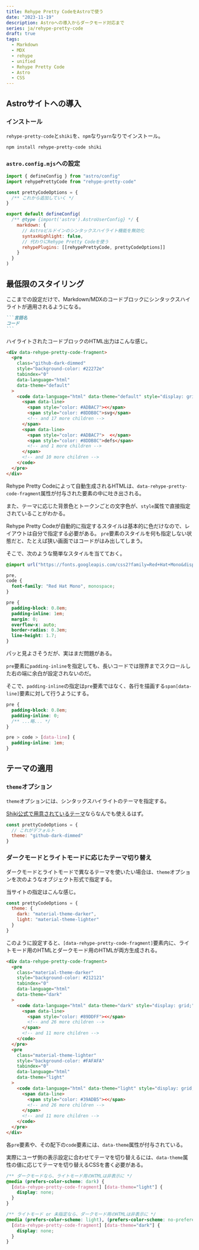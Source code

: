 ```yaml
---
title: Rehype Pretty CodeをAstroで使う
date: "2023-11-19"
description: Astroへの導入からダークモード対応まで
series: ja/rehype-pretty-code
draft: true
tags:
  - Markdown
  - MDX
  - rehype
  - unified
  - Rehype Pretty Code
  - Astro
  - CSS
---
```


## Astroサイトへの導入

### インストール

`rehype-pretty-code`と`shiki`を、`npm`なり`yarn`なりでインストール。

```bash
npm install rehype-pretty-code shiki
```

### `astro.config.mjs`への設定

```js
import { defineConfig } from "astro/config"
import rehypePrettyCode from "rehype-pretty-code"

const prettyCodeOptions = {
  /** これから追加していく */
}

export default defineConfig(
  /** @type {import('astro').AstroUserConfig} */ {
    markdown: {
      // Astroビルドインのシンタックスハイライト機能を無効化
      syntaxHighlight: false,
      // 代わりにRehype Pretty Codeを使う
      rehypePlugins: [[rehypePrettyCode, prettyCodeOptions]]
    }
  }
)
```

## 最低限のスタイリング

ここまでの設定だけで、Markdown/MDXのコードブロックにシンタックスハイライトが適用されるようになる。

````md title="md/MDXのコードブロックの記法"
```言語名
コード
```
````


<FigureBox src={img_defaultStyle} caption="SVGコードの表示例（言語名はhtmlに設定）" />

ハイライトされたコードブロックのHTML出力はこんな感じ。

```html {4,11-12,16-17} title="生成されたHTML"
<div data-rehype-pretty-code-fragment>
  <pre
    class="github-dark-dimmed"
    style="background-color: #22272e"
    tabindex="0"
    data-language="html"
    data-theme="default"
  >
    <code data-language="html" data-theme="default" style="display: grid;">
      <span data-line>
        <span style="color: #ADBAC7"><</span>
        <span style="color: #8DDB8C">svg</span>
        <!-- and 17 more children -->
      </span>
      <span data-line>
        <span style="color: #ADBAC7">  <</span>
        <span style="color: #8DDB8C">defs</span>
        <!-- and 1 more children -->
      </span>
      <!-- and 10 more children -->
    </code>
  </pre>
</div>
```

Rehype Pretty Codeによって自動生成されるHTMLは、`data-rehype-pretty-code-fragment`属性が付与された要素の中に吐き出される。

また、テーマに応じた背景色とトークンごとの文字色が、`style`属性で直接指定されていることがわかる。

Rehype Pretty Codeが自動的に指定するスタイルは基本的に色だけなので、レイアウトは自分で指定する必要がある。
`pre`要素のスタイルを何も指定しない状態だと、たとえば狭い画面ではコードがはみ出してしまう。


<FigureBox src={img_overflow} />

そこで、次のような簡単なスタイルを当てておく。

```css
@import url("https://fonts.googleapis.com/css2?family=Red+Hat+Mono&display=swap");

pre,
code {
  font-family: "Red Hat Mono", monospace;
}

pre {
  padding-block: 0.8em;
  padding-inline: 1em;
  margin: 0;
  overflow-x: auto;
  border-radius: 0.3em;
  line-height: 1.7;
}
```


<FigureBox src={img_styledDefaultTheme} />

パッと見よさそうだが、実はまだ問題がある。

`pre`要素に`padding-inline`を指定しても、長いコードでは限界までスクロールした右の端に余白が設定されないのだ。


<FigureBox src={img_notWorkingPaddingRight} />

そこで、`padding-inline`の指定は`pre`要素ではなく、各行を描画する`span[data-line]`要素に対して行うようにする。

```css
pre {
  padding-block: 0.8em;
  padding-inline: 0;
  /** ...略... */
}

pre > code > [data-line] {
  padding-inline: 1em;
}
```


<FigureBox src={img_workingPaddingRight} />

## テーマの適用

### `theme`オプション

`theme`オプションには、シンタックスハイライトのテーマを指定する。

[Shiki公式で用意されているテーマ](https://unpkg.com/browse/shiki@0.14.2/themes/)ならなんでも使えるはず。

```js
const prettyCodeOptions = {
  // これがデフォルト
  theme: "github-dark-dimmed"
}
```

### ダークモードとライトモードに応じたテーマ切り替え

ダークモードとライトモードで異なるテーマを使いたい場合は、`theme`オプションを次のようなオブジェクト形式で指定する。

当サイトの指定はこんな感じ。

```js
const prettyCodeOptions = {
  theme: {
    dark: "material-theme-darker",
    light: "material-theme-lighter"
  }
}
```

このように設定すると、`[data-rehype-pretty-code-fragment]`要素内に、ライトモード用のHTMLとダークモード用のHTMLが両方生成される。


<FigureBox src={img_darkAndLight} caption="ダーク/ライト両方のブロックが表示されてしまっている" />

```html {7,22} title="生成されたHTML"
<div data-rehype-pretty-code-fragment>
  <pre
    class="material-theme-darker"
    style="background-color: #212121"
    tabindex="0"
    data-language="html"
    data-theme="dark"
  >
    <code data-language="html" data-theme="dark" style="display: grid;">
      <span data-line>
        <span style="color: #89DDFF"><</span>
        <!-- and 26 more children -->
      </span>
      <!-- and 11 more children -->
    </code>
  </pre>
  <pre
    class="material-theme-lighter"
    style="background-color: #FAFAFA"
    tabindex="0"
    data-language="html"
    data-theme="light"
  >
    <code data-language="html" data-theme="light" style="display: grid;">
      <span data-line>
        <span style="color: #39ADB5"><</span>
        <!-- and 26 more children -->
      </span>
      <!-- and 11 more children -->
    </code>
  </pre>
</div>
```

各`pre`要素や、その配下の`code`要素には、`data-theme`属性が付与されている。

実際にユーザ側の表示設定に合わせてテーマを切り替えるには、`data-theme`属性の値に応じてテーマを切り替えるCSSを書く必要がある。

```css
/** ダークモードなら、ライトモード用のHTMLは非表示に */
@media (prefers-color-scheme: dark) {
  [data-rehype-pretty-code-fragment] [data-theme="light"] {
    display: none;
  }
}

/** ライトモード or 未指定なら、ダークモード用のHTMLは非表示に */
@media (prefers-color-scheme: light), (prefers-color-scheme: no-preference) {
  [data-rehype-pretty-code-fragment] [data-theme="dark"] {
    display: none;
  }
}
```


<FigureBox src={img_light} caption="ライトモードの場合の表示" />


<FigureBox src={img_dark} caption="ダークモードの場合の表示" />
